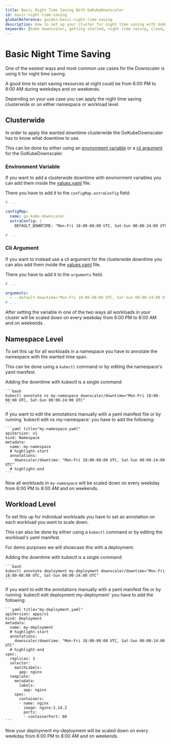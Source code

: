 ```yaml
---
title: Basic Night Time Saving With GoKubeDownscaler
id: basic-night-time-saving
globalReference: guides-basic-night-time-saving
description: How to set up your cluster for night time saving with GoKubeDownscaler.
keywords: [kube downscaler, getting started, night time saving, cloud, kubernetes, eks, gke, aks, cost optimization]
---
```



# Basic Night Time Saving

One of the easiest ways and most common use cases for the Downscaler is using it for night time saving.

A good time to start saving resources at night could be from 6:00 PM to 8:00 AM during weekdays and on weekends.

Depending on your use case you can apply the night time saving clusterwide or on either namespace or workload level.

## Clusterwide

In order to apply the wanted downtime clusterwide the GoKubeDownscaler has to know what downtime to use.

This can be done by either using an [environment variable](ref:docs-environment-variables) or a [cli argument](ref:docs-arguments) for the GoKubeDownscaler.

### Environment Variable

If you want to add a clusterwide downtime with environment variables
you can add them inside the [values.yaml](repo:deployments/chart/values.yaml) file.

There you have to add it to the `configMap.extraConfig` field:

```yaml title="values.yaml"
# ...

configMap:
  name: go-kube-downscaler
  extraConfig: |
    DEFAULT_DOWNTIME: "Mon-Fri 18:00-08:00 UTC, Sat-Sun 00:00-24:00 UTC"

# ...
```

### Cli Argument

If you want to instead use a cli argument for the clusterwide downtime
you can also add them inside the [values.yaml](repo:deployments/chart/values.yaml) file.

There you have to add it to the `arguments` field:

```yaml title="values.yaml"
# ...

arguments:
  - --default-downtime="Mon-Fri 18:00-08:00 UTC, Sat-Sun 00:00-24:00 UTC"
# ...
```

After setting the variable in one of the two ways
all workloads in your cluster will be scaled down on every weekday from 6:00 PM to 8:00 AM and on weekends.

## Namespace Level

To set this up for all workloads in a namespace you have to annotate the namespace with the wanted time span.

This can be done using a `kubectl` command or by editing the namespace's yaml manifest.

<Tabs>
  <TabItem value="kubectl" label="kubectl" default>
    Adding the downtime with kubectl is a single command:

    ```bash
    kubectl annotate ns my-namespace downscaler/downtime="Mon-Fri 18:00-08:00 UTC, Sat-Sun 00:00-24:00 UTC"
    ```

  </TabItem>
  <TabItem value="manifest" label="Edit manifest">
    If you want to edit the annotations manually with a yaml manifest file
    or by running `kubectl edit ns my-namespace` you have to add the following:

    ```yaml title="my-namespace.yaml"
    apiVersion: v1
    kind: Namespace
    metadata:
      name: my-namespace
      # highlight-start
      annotations:
        downscaler/downtime: "Mon-Fri 18:00-08:00 UTC, Sat-Sun 00:00-24:00 UTC"
      # highlight-end
    ```

  </TabItem>
</Tabs>

Now all workloads in `my-namespace` will be scaled down on every weekday from 6:00 PM to 8:00 AM
and on weekends.

## Workload Level

To set this up for individual workloads you have to set an annotation on each workload you want to scale down.

This can also be done by either using a `kubectl` command or by editing the workload's yaml manifest.

For demo purposes we will showcase this with a deployment.

<Tabs>
  <TabItem value="kubectl" label="kubectl" default>
    Adding the downtime with kubectl is a single command:

    ```bash
    kubectl annotate deployment my-deployment downscaler/downtime="Mon-Fri 18:00-08:00 UTC, Sat-Sun 00:00-24:00 UTC"
    ```

  </TabItem>
  <TabItem value="manifest" label="Edit manifest">
    If you want to edit the annotations manually with a yaml manifest file
    or by running `kubectl edit deployment my-deployment` you have to add the following:

    ```yaml title="my-deployment.yaml"
    apiVersion: apps/v1
    kind: Deployment
    metadata:
      name: my-deployment
      # highlight-start
      annotations:
        downscaler/downtime: "Mon-Fri 18:00-08:00 UTC, Sat-Sun 00:00-24:00 UTC"
      # highlight-end
    spec:
      replicas: 3
      selector:
        matchLabels:
          app: nginx
      template:
        metadata:
          labels:
            app: nginx
        spec:
          containers:
          - name: nginx
            image: nginx:1.14.2
            ports:
            - containerPort: 80
    ```

  </TabItem>
</Tabs>

Now your deployment my-deployment will be scaled down on every weekday from 6:00 PM to 8:00 AM and on weekends.
